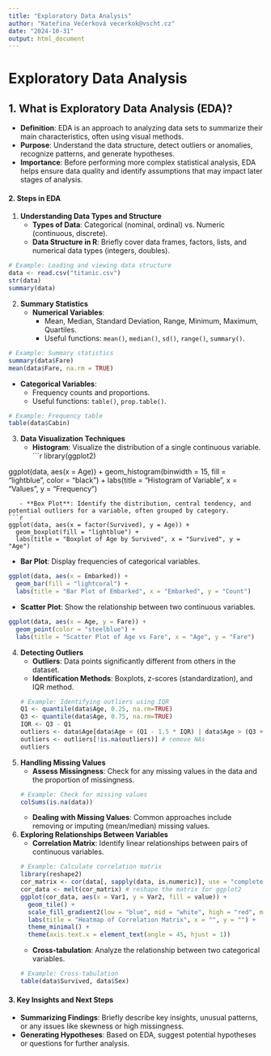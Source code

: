 ```yaml
---
title: "Exploratory Data Analysis"
author: "Kateřina Večerková vecerkok@vscht.cz"
date: "2024-10-31"
output: html_document
---
```


# Exploratory Data Analysis

## **1. What is Exploratory Data Analysis (EDA)?**
   - **Definition**: EDA is an approach to analyzing data sets to summarize their main characteristics, often using visual methods.
   - **Purpose**: Understand the data structure, detect outliers or anomalies, recognize patterns, and generate hypotheses.
   - **Importance**: Before performing more complex statistical analysis, EDA helps ensure data quality and identify assumptions that may impact later stages of analysis.

#### **2. Steps in EDA**

1. **Understanding Data Types and Structure**
   - **Types of Data**: Categorical (nominal, ordinal) vs. Numeric (continuous, discrete).
   - **Data Structure in R**: Briefly cover data frames, factors, lists, and numerical data types (integers, doubles).

```r
# Example: Loading and viewing data structure
data <- read.csv("titanic.csv")
str(data)
summary(data)
```

2. **Summary Statistics**
   - **Numerical Variables**:
      - Mean, Median, Standard Deviation, Range, Minimum, Maximum, Quartiles.
      - Useful functions: `mean()`, `median()`, `sd()`, `range()`, `summary()`.

```r
# Example: Summary statistics
summary(data$Fare)
mean(data$Fare, na.rm = TRUE)
```

   - **Categorical Variables**:
      - Frequency counts and proportions.
      - Useful functions: `table()`, `prop.table()`.

```r
# Example: Frequency table
table(data$Cabin)
```

3. **Data Visualization Techniques**
   - **Histogram**: Visualize the distribution of a single continuous variable.
```r
library(ggplot2)

ggplot(data, aes(x = Age)) +
  geom_histogram(binwidth = 15, fill = "lightblue", color = "black") +
  labs(title = "Histogram of Variable", x = "Values", y = "Frequency")
```
   - **Box Plot**: Identify the distribution, central tendency, and potential outliers for a variable, often grouped by category.
```r
ggplot(data, aes(x = factor(Survived), y = Age)) +
  geom_boxplot(fill = "lightblue") +
  labs(title = "Boxplot of Age by Survived", x = "Survived", y = "Age")
```
   - **Bar Plot**: Display frequencies of categorical variables.
```r
ggplot(data, aes(x = Embarked)) +
  geom_bar(fill = "lightcoral") +
  labs(title = "Bar Plot of Embarked", x = "Embarked", y = "Count")
```
   - **Scatter Plot**: Show the relationship between two continuous variables.
```r
ggplot(data, aes(x = Age, y = Fare)) +
  geom_point(color = "steelblue") +
  labs(title = "Scatter Plot of Age vs Fare", x = "Age", y = "Fare")
```

4. **Detecting Outliers**
   - **Outliers**: Data points significantly different from others in the dataset.
   - **Identification Methods**: Boxplots, z-scores (standardization), and IQR method.
```r
# Example: Identifying outliers using IQR
Q1 <- quantile(data$Age, 0.25, na.rm=TRUE)
Q3 <- quantile(data$Age, 0.75, na.rm=TRUE)
IQR <- Q3 - Q1
outliers <- data$Age[data$Age < (Q1 - 1.5 * IQR) | data$Age > (Q3 + 1.5 * IQR)]
outliers <- outliers[!is.na(outliers)] # remove NAs
outliers
```

5. **Handling Missing Values**
   - **Assess Missingness**: Check for any missing values in the data and the proportion of missingness.
```r
# Example: Check for missing values
colSums(is.na(data))
```
   - **Dealing with Missing Values**: Common approaches include removing or imputing (mean/median) missing values.

6. **Exploring Relationships Between Variables**
   - **Correlation Matrix**: Identify linear relationships between pairs of continuous variables.
```r
# Example: Calculate correlation matrix
library(reshape2)
cor_matrix <- cor(data[, sapply(data, is.numeric)], use = "complete.obs")
cor_data <- melt(cor_matrix) # reshape the matrix for ggplot2
ggplot(cor_data, aes(x = Var1, y = Var2, fill = value)) +
  geom_tile() +
  scale_fill_gradient2(low = "blue", mid = "white", high = "red", midpoint = 0) +
  labs(title = "Heatmap of Correlation Matrix", x = "", y = "") +
  theme_minimal() +
  theme(axis.text.x = element_text(angle = 45, hjust = 1))
```
   - **Cross-tabulation**: Analyze the relationship between two categorical variables.
```r
# Example: Cross-tabulation
table(data$Survived, data$Sex)
```

#### **3. Key Insights and Next Steps**
   - **Summarizing Findings**: Briefly describe key insights, unusual patterns, or any issues like skewness or high missingness.
   - **Generating Hypotheses**: Based on EDA, suggest potential hypotheses or questions for further analysis.

